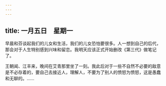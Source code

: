 ```yaml
---
---
---
```

title: 一月五日　星期一
---




早晨和芬谈起我们的儿女和生活，我们的儿女恐怕要很多。人一想到自己的后代，那会对于人生特别感到兴味和留恋。我明天应该正式开始删改《第三代》做笔记了。

王朝闻、江丰来，晚间在艾青那里坐了一刻。我此后对于一些不自然不必要的敌意是不必存着的，要自己去接近人，理解人，不要为了别人的愤怒为愤怒，这是愚蠢和无聊的。……